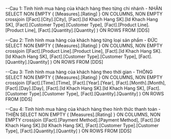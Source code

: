 ﻿--Cau 1: Tình hình mua hàng của khách hàng theo từng chi nhánh - NHÂN
 SELECT NON EMPTY { [Measures].[Rating] } ON COLUMNS,
	NON EMPTY crossjoin ([Fact].[City].[City], [Fact].[Id Khach Hang SK].[Id Khach Hang SK], [Fact].[Customer Type].[Customer Type], [Fact].[Product Line].[Product Line], [Fact].[Quantity].[Quantity] ) ON ROWS
 FROM [DDS]

--Cau 2: Tình hình mua hàng của khách hàng từng loại sản phẩm - ĐỨC
 SELECT NON EMPTY { [Measures].[Rating] } ON COLUMNS,
	NON EMPTY crossjoin ([Fact].[Product Line].[Product Line], [Fact].[Id Khach Hang SK].[Id Khach Hang SK], [Fact].[Customer Type].[Customer Type], [Fact].[Quantity].[Quantity] ) ON ROWS
 FROM [DDS]

--Cau 3: Tình hình mua hàng của khách hàng theo thời gian - THÔNG
 SELECT NON EMPTY { [Measures].[Rating] } ON COLUMNS, 
	NON EMPTY crossjoin ([Fact].[Time].[Time], [Fact].[Year].[Year], [Fact].[Month].[Month], [Fact].[Day].[Day], [Fact].[Id Khach Hang SK].[Id Khach Hang SK], [Fact].[Customer Type].[Customer Type], [Fact].[Quantity].[Quantity] ) ON ROWS
 FROM [DDS]

--Cau 4: Tình hình mua hàng của khách hàng theo hình thức thanh toán - THIỆN
 SELECT NON EMPTY { [Measures].[Rating] } ON COLUMNS,
	NON EMPTY crossjoin ([Fact].[Payment Method].[Payment Method], [Fact].[Id Khach Hang SK].[Id Khach Hang SK], [Fact].[Customer Type].[Customer Type], [Fact].[Quantity].[Quantity] ) ON ROWS
 FROM [DDS]